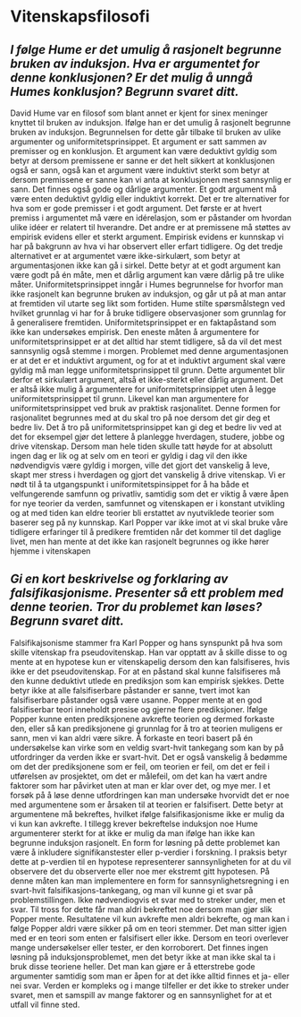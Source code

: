 # Vitenskapsfilosofi

## *I følge Hume er det umulig å rasjonelt begrunne bruken av induksjon. Hva er argumentet for denne konklusjonen? Er det mulig å unngå Humes konklusjon? Begrunn svaret ditt.*

David Hume var en filosof som blant annet er kjent for sinex meninger knyttet til bruken av induksjon. Ifølge han er det umulig å rasjonelt begrunne bruken av induksjon. Begrunnelsen for dette går tilbake til bruken av ulike argumenter og uniformitetsprinsippet. Et argument er satt sammen av premisser og en konklusjon. Et argument kan være deduktivt gyldig som betyr at dersom premissene er sanne er det helt sikkert at konklusjonen også er sann, også kan et argument være induktivt sterkt som betyr at dersom premissene er sanne kan vi anta at konklusjonen mest sannsynlig er sann. Det finnes også gode og dårlige argumenter. Et godt argument må være enten deduktivt gyldig eller induktivt korrekt. Det er tre alternativer for hva som er gode premisser i et godt argument. Det første er at hvert premiss i argumentet må være en idérelasjon, som er påstander om hvordan ulike idéer er relatert til hverandre. Det andre er at premissene må støttes av empirisk evidens eller et sterkt argument. Empirisk evidens er kunnskap vi har på bakgrunn av hva vi har observert eller erfart tidligere. Og det tredje alternativet er at argumentet være ikke-sirkulært, som betyr at argumentasjonen ikke kan gå i sirkel. Dette betyr at et godt argument kan være godt på én måte, men et dårlig argument kan være dårlig på tre ulike måter. Uniformitetsprinsippet inngår i Humes begrunnelse for hvorfor man ikke rasjonelt kan begrunne bruken av induksjon, og går ut på at man antar at fremtiden vil utarte seg likt som fortiden. Hume stilte spørsmålstegn ved hvilket grunnlag vi har for å bruke tidligere observasjoner som grunnlag for å generalisere fremtiden. Uniformitetsprinsippet er en faktapåstand som ikke kan undersøkes empirisk. Den eneste måten å argumentere for uniformitetsprinsippet er at det alltid har stemt tidligere, så da vil det mest sannsynlig også stemme i morgen. Problemet med denne argumentasjonen er at det er et induktivt argument, og for at et induktivt argument skal være gyldig må man legge uniformitetsprinsippet til grunn. Dette argumentet blir derfor et sirkulært argument, altså et ikke-sterkt eller dårlig argument. Det er altså ikke mulig å argumentere for uniformitetsprinsippet uten å legge uniformitetsprinsippet til grunn. Likevel kan man argumentere for uniformitetsprinsippet ved bruk av praktisk rasjonalitet. Denne formen for rasjonalitet begrunnes med at du skal tro på noe dersom det gir deg et bedre liv. Det å tro på uniformitetsprinsippet kan gi deg et bedre liv ved at det for eksempel gjør det lettere å planlegge hverdagen, studere, jobbe og drive vitenskap. Dersom man hele tiden skulle tatt høyde for at absolutt ingen dag er lik og at selv om en teori er gyldig i dag vil den ikke nødvendigvis være gyldig i morgen, ville det gjort det vanskelig å leve, skapt mer stress i hverdagen og gjort det vanskelig å drive vitenskap. Vi er nødt til å ta utgangspunkt i uniformitetspinsippet for å ha både et velfungerende samfunn og privatliv, samtidig som det er viktig å være åpen for nye teorier da verden, samfunnet og vitenskapen er i konstant utvikling og at med tiden kan eldre teorier bli erstattet av nyutviklede teorier som baserer seg på ny kunnskap. Karl Popper var ikke imot at vi skal bruke våre tidligere erfaringer til å predikere fremtiden når det kommer til det daglige livet, men han mente at det ikke kan rasjonelt begrunnes og ikke hører hjemme i vitenskapen

## *Gi en kort beskrivelse og forklaring av falsifikasjonisme. Presenter så ett problem med denne teorien. Tror du problemet kan løses? Begrunn svaret ditt.*

Falsifikajsonisme stammer fra Karl Popper og hans synspunkt på hva som skille vitenskap fra pseudovitenskap. Han var opptatt av å skille disse to og mente at en hypotese kun er vitenskapelig dersom den kan falsifiseres, hvis ikke er det pseudovitenskap. For at en påstand skal kunne falsifiseres må den kunne deduktivt utlede en prediksjon som kan empirisk sjekkes. Dette betyr ikke at alle falsifiserbare påstander er sanne, tvert imot kan falsifiserbare påstander også være usanne. Popper mente at en god falsifiserbar teori inneholdt presise og gjerne flere prediksjoner. Ifølge Popper kunne enten prediksjonene avkrefte teorien og dermed forkaste den, eller så kan prediksjonene gi grunnlag for å tro at teorien muligens er sann, men vi kan aldri være sikre. Å forkaste en teori basert på én undersøkelse kan virke som en veldig svart-hvit tankegang som kan by på utfordringer da verden ikke er svart-hvit. Det er også vanskelig å bedømme om det der prediksjonene som er feil, om teorien er feil, om det er feil i utførelsen av prosjektet, om det er målefeil, om det kan ha vært andre faktorer som har påvirket uten at man er klar over det, og mye mer. I et forsøk på å løse denne utfordringen kan man undersøke hvorvidt det er noe med argumentene som er årsaken til at teorien er falsifisert. Dette betyr at argumentene må bekreftes, hvilket ifølge falsifikasjonisme ikke er mulig da vi kun kan avkrefte. I tillegg krever bekreftelse induksjon noe Hume argumenterer sterkt for at ikke er mulig da man ifølge han ikke kan begrunne induksjon rasjonelt. En form for løsning på dette problemet kan være å inkludere signifikanstester eller p-verdier i forskning. I praksis betyr dette at p-verdien til en hypotese representerer sannsynligheten for at du vil observere det du observerte eller noe mer ekstremt gitt hypotesen. På denne måten kan man implementere en form for sannsynlighetsregning i en svart-hvit falsifikasjons-tankegang, og man vil kunne gi et svar på problemstillingen. Ikke nødvendiogvis et svar med to streker under, men et svar. Til tross for dette får man aldri bekreftet noe dersom man gjør slik Popper mente. Resultatene vil kun avkrefte men aldri bekrefte, og man kan i følge Popper aldri være sikker på om en teori stemmer. Det man sitter igjen med er en teori som enten er falsifisert eller ikke. Dersom en teori overlever mange undersøkelser eller tester, er den korroborert. Det finnes ingen løsning på induksjonsproblemet, men det betyr ikke at man ikke skal ta i bruk disse teoriene heller. Det man kan gjøre er å etterstrebe gode argumenter samtidig som man er åpen for at det ikke alltid finnes et ja- eller nei svar. Verden er kompleks og i mange tilfeller er det ikke to streker under svaret, men et samspill av mange faktorer og en sannsynlighet for at et utfall vil finne sted.
